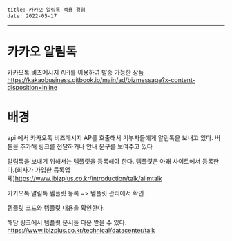 ```
title: 카카오 알림톡 적용 경험
date: 2022-05-17
```
---

# 카카오 알림톡
 카카오톡  비즈메시지 API를 이용하여 발송 가능한 상품
https://kakaobusiness.gitbook.io/main/ad/bizmessage?x-content-disposition=inline

# 배경
api 에서  카카오톡  비즈메시지 AP를 호출해서 기부자들에게 알림톡을 보내고 있다.
버튼을 추가해 링크를 전달하거나
안내 문구를 보여주고 있다

알림톡을 보내기 위해서는 템플릿을 등록해야 한다.
템플릿은 아래 사이트에서
등록한다.(회사가 가입한 등록업체)https://www.ibizplus.co.kr/introduction/talk/alimtalk

카카오톡 알림톡 템플릿 등록
=> 템플릿 관리에서 확인

템플릿 코드와 템플릿 내용을 확인한다.


해당 링크에서 템플릿 문서들 다운 받을 수 있다.
https://www.ibizplus.co.kr/technical/datacenter/talk



